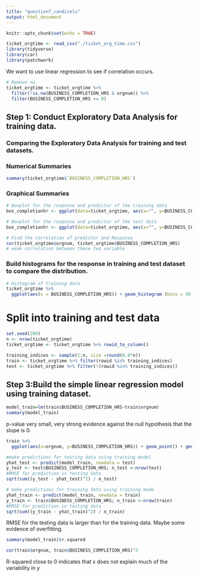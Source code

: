 ```yaml
---
title: "question7_candicelu"
output: html_document
---
```


```r
knitr::opts_chunk$set(echo = TRUE)
```

```r
ticket_orgtime <- read_csv("./ticket_org_time.csv")
library(tidyverse)
library(car)
library(patchwork)
```

We want to use linear regression to see if correlation occurs. 

```r
# Remove na
ticket_orgtime <- ticket_orgtime %>%
  filter(!is.na(BUSINESS_COMPLETION_HRS & orgnum)) %>%
  filter(BUSINESS_COMPLETION_HRS >= 0)
```


## Step 1: Conduct Exploratory Data Analysis for training data.

### Comparing the Exploratory Data Analysis for training and test datasets.
### Numerical Summaries
```r
summary(ticket_orgtime$`BUSINESS_COMPLETION_HRS`)
```

\newpage

### Graphical Summaries
```r
# Boxplot for the response and predictor of the training data
box_completionhr <- ggplot(data=ticket_orgtime, aes(x="", y=BUSINESS_COMPLETION_HRS)) + geom_boxplot(color = "black", fill = "grey") + labs(title = "Completion Hours") + coord_flip()

# Boxplot for the response and predictor of the test data
box_completionhr <- ggplot(data=ticket_orgtime, aes(x="", y=BUSINESS_COMPLETION_HRS)) + geom_boxplot(color = "black", fill = "grey") + labs(title = "Completion Hours") + coord_flip()

```

```r
# Find the correlation of predictor and Response
cor(ticket_orgtime$orgnum, ticket_orgtime$BUSINESS_COMPLETION_HRS)
# weak correlation between these two variable
```


\newpage

### Build histograms for the response in training and test dataset to compare the distribution.
```r
# Histogram of training data
ticket_orgtime %>%
  ggplot(aes(x = BUSINESS_COMPLETION_HRS)) + geom_histogram (bins = 50, colour = "black", fill = "grey")

```

# Split into training and test data
```r
set.seed(200)
n <- nrow(ticket_orgtime)
ticket_orgtime <- ticket_orgtime %>% rowid_to_column()

training_indices <- sample(1:n, size =round(0.8*n))
train <- ticket_orgtime %>% filter(rowid %in% training_indices)
test <- ticket_orgtime %>% filter(!(rowid %in% training_indices))
```


## Step 3:Build the simple linear regression model using training dataset.

```r
model_train=lm(train$BUSINESS_COMPLETION_HRS~train$orgnum)
summary(model_train)
```

p-value very small, very strong evidence against the null hypothesis that the slope is 0.

```r
train %>%
  ggplot(aes(x=orgnum, y=BUSINESS_COMPLETION_HRS)) + geom_point() + geom_smooth(method="lm", se=FALSE) + theme_minimal()
```
```r
#make predictions for testing data using training model
yhat_test <- predict(model_train, newdata = test)
y_test <- test$BUSINESS_COMPLETION_HRS; n_test <-nrow(test)
#RMSE for prediction in testing data
sqrt(sum((y_test - yhat_test)^2) / n_test)
```
```r
# make predictions for training data using training mode
yhat_train <- predict(model_train, newdata = train)
y_train <- train$BUSINESS_COMPLETION_HRS; n_train <-nrow(train)
#RMSE for prediction in testing data
sqrt(sum((y_train - yhat_train)^2) / n_train)
```

RMSE for the testing data is larger than for the training data. Maybe some evidence of overfitting.


```r
summary(model_train)$r.squared
```

```r
cor(train$orgnum, train$BUSINESS_COMPLETION_HRS)^2
```

R-squared close to 0 indicates that x does not explain much of the variability in y

